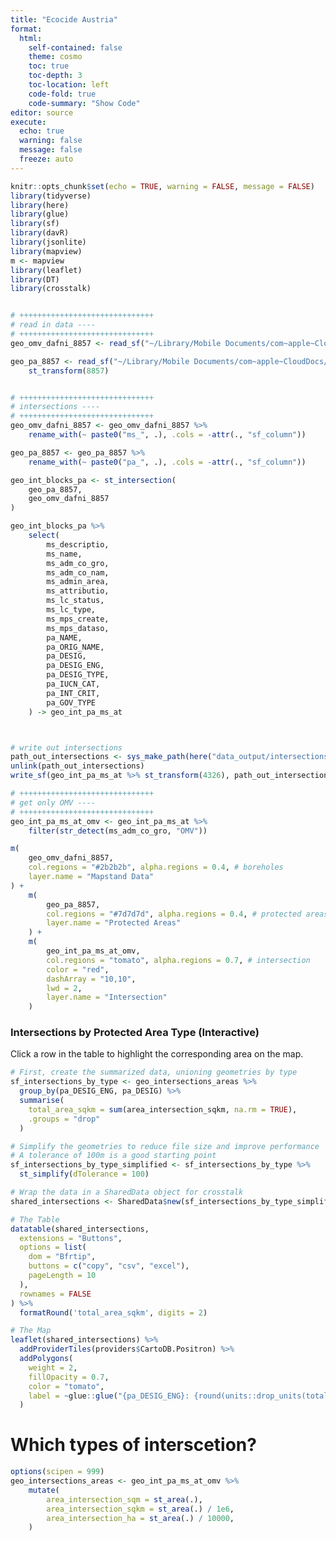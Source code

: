 ```yaml
---
title: "Ecocide Austria"
format:
  html:
    self-contained: false
    theme: cosmo
    toc: true
    toc-depth: 3
    toc-location: left
    code-fold: true
    code-summary: "Show Code"
editor: source
execute:
  echo: true
  warning: false
  message: false
  freeze: auto
---
```


```r
knitr::opts_chunk$set(echo = TRUE, warning = FALSE, message = FALSE)
library(tidyverse)
library(here)
library(glue)
library(sf)
library(davR)
library(jsonlite)
library(mapview)
m <- mapview
library(leaflet)
library(DT)
library(crosstalk)


# ++++++++++++++++++++++++++++++
# read in data ----
# ++++++++++++++++++++++++++++++
geo_omv_dafni_8857 <- read_sf("~/Library/Mobile Documents/com~apple~CloudDocs/geodata/projects_data_raw/2025-10-ecocide/data_dafni/Austria-all-blocks.gpkg")

geo_pa_8857 <- read_sf("~/Library/Mobile Documents/com~apple~CloudDocs/geodata/projects_data_raw/2025-10-ecocide/output/wdpa/austria/wdpa_austria_polygons.gpkg") %>%
    st_transform(8857)


# ++++++++++++++++++++++++++++++
# intersections ----
# ++++++++++++++++++++++++++++++
geo_omv_dafni_8857 <- geo_omv_dafni_8857 %>%
    rename_with(~ paste0("ms_", .), .cols = -attr(., "sf_column"))

geo_pa_8857 <- geo_pa_8857 %>%
    rename_with(~ paste0("pa_", .), .cols = -attr(., "sf_column"))

geo_int_blocks_pa <- st_intersection(
    geo_pa_8857,
    geo_omv_dafni_8857
)

geo_int_blocks_pa %>%
    select(
        ms_descriptio,
        ms_name,
        ms_adm_co_gro,
        ms_adm_co_nam,
        ms_admin_area,
        ms_attributio,
        ms_lc_status,
        ms_lc_type,
        ms_mps_create,
        ms_mps_dataso,
        pa_NAME,
        pa_ORIG_NAME,
        pa_DESIG,
        pa_DESIG_ENG,
        pa_DESIG_TYPE,
        pa_IUCN_CAT,
        pa_INT_CRIT,
        pa_GOV_TYPE
    ) -> geo_int_pa_ms_at



# write out intersections
path_out_intersections <- sys_make_path(here("data_output/intersections_mapstand_pa_austria/intersections_mapstand_pa_austria.fgb"))
unlink(path_out_intersections)
write_sf(geo_int_pa_ms_at %>% st_transform(4326), path_out_intersections)

# ++++++++++++++++++++++++++++++
# get only OMV ----
# ++++++++++++++++++++++++++++++
geo_int_pa_ms_at_omv <- geo_int_pa_ms_at %>%
    filter(str_detect(ms_adm_co_gro, "OMV"))
```

```r
m(
    geo_omv_dafni_8857,
    col.regions = "#2b2b2b", alpha.regions = 0.4, # boreholes
    layer.name = "Mapstand Data"
) +
    m(
        geo_pa_8857,
        col.regions = "#7d7d7d", alpha.regions = 0.4, # protected areas
        layer.name = "Protected Areas"
    ) +
    m(
        geo_int_pa_ms_at_omv,
        col.regions = "tomato", alpha.regions = 0.7, # intersection
        color = "red",
        dashArray = "10,10",
        lwd = 2,
        layer.name = "Intersection"
    )
```

### Intersections by Protected Area Type (Interactive)

Click a row in the table to highlight the corresponding area on the map.

```r
# First, create the summarized data, unioning geometries by type
sf_intersections_by_type <- geo_intersections_areas %>%
  group_by(pa_DESIG_ENG, pa_DESIG) %>%
  summarise(
    total_area_sqkm = sum(area_intersection_sqkm, na.rm = TRUE),
    .groups = "drop"
  )

# Simplify the geometries to reduce file size and improve performance
# A tolerance of 100m is a good starting point
sf_intersections_by_type_simplified <- sf_intersections_by_type %>%
  st_simplify(dTolerance = 100)

# Wrap the data in a SharedData object for crosstalk
shared_intersections <- SharedData$new(sf_intersections_by_type_simplified)
```

::: {.panel-layout}
```r
# The Table
datatable(shared_intersections,
  extensions = "Buttons",
  options = list(
    dom = "Bfrtip",
    buttons = c("copy", "csv", "excel"),
    pageLength = 10
  ),
  rownames = FALSE
) %>%
  formatRound('total_area_sqkm', digits = 2)
```

```r
# The Map
leaflet(shared_intersections) %>%
  addProviderTiles(providers$CartoDB.Positron) %>%
  addPolygons(
    weight = 2,
    fillOpacity = 0.7,
    color = "tomato",
    label = ~glue::glue("{pa_DESIG_ENG}: {round(units::drop_units(total_area_sqkm), 2)} sqkm")
  )
```
:::

# Which types of interscetion?

```r
options(scipen = 999)
geo_intersections_areas <- geo_int_pa_ms_at_omv %>%
    mutate(
        area_intersection_sqm = st_area(.),
        area_intersection_sqkm = st_area(.) / 1e6,
        area_intersection_ha = st_area(.) / 10000,
    )
```


